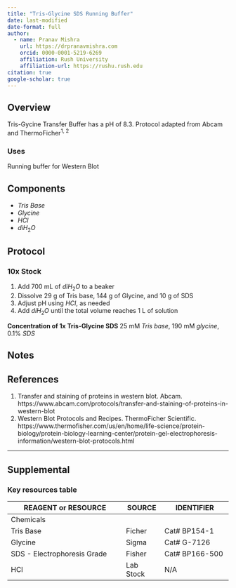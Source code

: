 ```yaml
---
title: "Tris-Glycine SDS Running Buffer"
date: last-modified
date-format: full
author:
  - name: Pranav Mishra
    url: https://drpranavmishra.com
    orcid: 0000-0001-5219-6269 
    affiliation: Rush University
    affiliation-url: https://rushu.rush.edu 
citation: true
google-scholar: true
---
```



## Overview
Tris-Gycine Transfer Buffer has a pH of 8.3. Protocol adapted from Abcam and ThermoFicher<sup>1, 2</sup>

### Uses
Running buffer for Western Blot

## Components
- *Tris Base*
- *Glycine*
- $HCl$
- $diH_2O$

## Protocol

### 10x Stock
1. Add 700 mL of $diH_2O$ to a beaker
2. Dissolve 29 g of Tris base, 144 g of Glycine, and 10 g of SDS
3. Adjust pH using $HCl$, as needed
4. Add $diH_2O$ until the total volume reaches 1 L of solution

**Concentration of 1x Tris-Glycine SDS**
25 mM *Tris base*, 190 mM *glycine*, 0.1% *SDS*

## Notes
<!-- Some specific observations or modifications made -->

## References
1. Transfer and staining of proteins in western blot. Abcam. https://www.abcam.com/protocols/transfer-and-staining-of-proteins-in-western-blot
2. Western Blot Protocols and Recipes. ThermoFicher Scientific. https://www.thermofisher.com/us/en/home/life-science/protein-biology/protein-biology-learning-center/protein-gel-electrophoresis-information/western-blot-protocols.html


---

## Supplemental

### Key resources table

|   REAGENT or RESOURCE          	|   SOURCE  	|   IDENTIFIER      	|
|--------------------------------	|-----------	|-------------------	|
|   Chemicals                    	|           	|                   	|
|   Tris Base                    	|   Ficher  	|   Cat# BP154-1    	|
|   Glycine                      	|   Sigma   	|   Cat# G-7126     	|
|   SDS - Electrophoresis Grade  	|   Fisher  	|   Cat# BP166-500  	|
|   HCl                          	| Lab Stock 	| N/A               	|

